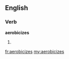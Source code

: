 ==English==

===Verb===
'''aerobicizes'''

# {{third-person singular of|[[aerobicize]]}}

[[fr:aerobicizes]]
[[my:aerobicizes]]